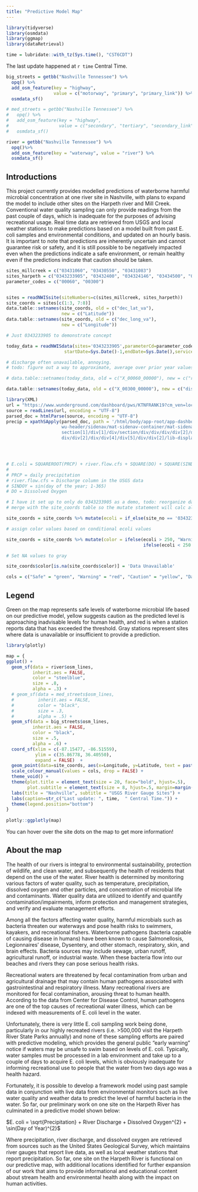 ```yaml
---
title: "Predictive Model Map"
---
```

``` r
library(tidyverse)
library(osmdata) 
library(ggmap)
library(dataRetrieval)
```


``` r

time = lubridate::with_tz(Sys.time(), "CST6CDT")

```

The last update happened at `r time` Central Time.

``` r

big_streets = getbb("Nashville Tennessee") %>%
  opq() %>%
  add_osm_feature(key = "highway", 
                  value = c("motorway", "primary", "primary_link")) %>%
  osmdata_sf()

# med_streets = getbb("Nashville Tennessee") %>%
#   opq() %>%
#   add_osm_feature(key = "highway", 
#                   value = c("secondary", "tertiary", "secondary_link", "tertiary_link")) %>%
#   osmdata_sf()

river = getbb("Nashville Tennessee") %>%
  opq()%>%
  add_osm_feature(key = "waterway", value = "river") %>%
  osmdata_sf()

```

## Introductions

This project currently provides modelled predictions of waterborne harmful microbial concentration at one river site in
Nashville, with plans to expand the model to include other sites on the Harpeth river and Mill Creek. Conventional water
quality sampling can only provide readings from the past couple of days, which is inadequate for the purposes of advising
recreational usage. Real time data are retrieved from USGS and local weather stations to make predictions based on a model
built from past E. coli samples and environmental conditions, and updated on an hourly basis. It is important to note that
predictions are inherently uncertain and cannot guarantee risk or safety, and it is still possible to be negatively impacted
even when the predictions indicate a safe environment, or remain healthy even if the predictions indicate that caution should
be taken.

``` r

sites_millcreek = c("03431060", "03430550", "03431083")
sites_harpeth = c("0343233905", "03432400", "034324146", "03434500", "03433500")
parameter_codes = c("00060", "00300")


sites = readNWISsite(siteNumbers=c(sites_millcreek, sites_harpeth))
site_coords = sites[c(1:3, 7:8)]
data.table::setnames(site_coords, old = c("dec_lat_va"),
                     new = c("Latitude"))
data.table::setnames(site_coords, old = c("dec_long_va"),
                     new = c("Longitude"))

# Just 0343233905 to demonstrate concept

today_data = readNWISdata(sites='0343233905',parameterCd=parameter_codes,
                      startDate=Sys.Date()-1,endDate=Sys.Date(),service="iv")

# discharge often unavailable, annoying.
# todo: figure out a way to approximate, average over prior year values on the same day?

# data.table::setnames(today_data, old = c("X_00060_00000"), new = c("river_flow_cfs"))

data.table::setnames(today_data, old = c("X_00300_00000"), new = c("dissolved_oxygen"))

library(XML)
url = "https://www.wunderground.com/dashboard/pws/KTNFRANK19?cm_ven=localwx_pwsdash"
source = readLines(url, encoding = "UTF-8")
parsed_doc = htmlParse(source, encoding = "UTF-8")
precip = xpathSApply(parsed_doc, path = '/html/body/app-root/app-dashboard/one-column-layout/
                     wu-header/sidenav/mat-sidenav-container/mat-sidenav-content/div/section/
                     section[1]/div[1]/div/section/div/div/div/div[2]/div/lib-tile-current-conditions/
                     div/div[2]/div/div[4]/div[5]/div/div[2]/lib-display-unit/span/span[1]', xmlValue)




# E.coli = SQUAREROOT(PRCP) + river.flow.cfs + SQUARE(DO) + SQUARE(SINDOY)
# 
# PRCP = daily precipitation
# river.flow.cfs = Discharge column in the USGS data
# SINDOY = sin(day of the year; 1-365)
# DO = Dissolved Oxygen

# I have it set up to only do 0343233905 as a demo, todo: reorganize data structure from data pulling and
# merge with the site_coords table so the mutate statement will calc all stations and leave no data as null

site_coords = site_coords %>% mutate(ecoli = if_else(site_no == '0343233905', sqrt(as.numeric(precip)) + today_data$dissolved_oxygen[1]^2 + sin(as.numeric(strftime(time, format = "%j")))^2, NULL))

# assign color values based on conditional ecoli values

site_coords = site_coords %>% mutate(color = ifelse(ecoli > 250, "Warning", 
                                                    ifelse(ecoli < 250 & ecoli > 220, "Caution", "Safe")))

# Set NA values to gray

site_coords$color[is.na(site_coords$color)] = 'Data Unavailable'

cols = c("Safe" = "green", "Warning" = "red", "Caution" = "yellow", "Data Unavailable" = "gray")

```

## Legend

Green on the map represents safe levels of waterborne microbial life based on our predictive model,
yellow suggests caution as the predicted level is approaching inadvisable levels for human health,
and red is when a station reports data that has exceeded the threshold. Gray stations represent
sites where data is unavailable or insufficient to provide a prediction.

``` r

library(plotly)

map = {
ggplot() +
  geom_sf(data = river$osm_lines,
          inherit.aes = FALSE,
          color = "steelblue",
          size = .8,
          alpha = .3) +
  # geom_sf(data = med_streets$osm_lines,
  #         inherit.aes = FALSE,
  #         color = "black",
  #         size = .3,
  #         alpha = .5) +
  geom_sf(data = big_streets$osm_lines,
          inherit.aes = FALSE,
          color = "black",
          size = .5,
          alpha = .6) +
  coord_sf(xlim = c(-87.15477, -86.51559), 
           ylim = c(35.86778, 36.40550),
           expand = FALSE)  +
  geom_point(data=site_coords, aes(x=Longitude, y=Latitude, text = paste(station_nm, '\n', 'USGS Station', site_no), color = color), size = 2, alpha=.8, inherit.aes = F) +
  scale_colour_manual(values = cols, drop = FALSE) +
  theme_void() +
  theme(plot.title = element_text(size = 20, face="bold", hjust=.5),
        plot.subtitle = element_text(size = 8, hjust=.5, margin=margin(2, 0, 5, 0))) +
  labs(title = "Nashville", subtitle = "USGS River Gauge Sites") +
  labs(caption=str_c("Last update: ", time,  " Central Time.")) +
  theme(legend.position="bottom")
}
  
plotly::ggplotly(map)

```
You can hover over the site dots on the map to get more information!

## About the map

The health of our rivers is integral to environmental sustainability, protection of wildlife, 
and clean water, and subsequently the health of residents that depend on the use of the water.
River health is determined by monitoring various factors of water quality, such as
temperature, precipitation, dissolved oxygen and other particles, and concentration of microbial life and contaminants.
Water quality data are utilized to identify and quantify contamination/impairments, 
inform protection and management strategies, and verify and evaluate management efforts. 

Among all the factors affecting water quality, harmful microbials such as bacteria threaten our waterways 
and pose health risks to swimmers, kayakers, and recreational fishers. 
Waterborne pathogens (bacteria capable of causing disease in humans) have
been known to cause Salmonellosis, Legionnaires’ disease, Dysentery, and other stomach,
respiratory, skin, and brain effects. Bacteria sources may include sewage, urban runoff,
agricultural runoff, or industrial waste. When these bacteria flow into our beaches and rivers they
can pose serious health risks.

Recreational waters are threatened by fecal contamination from urban and agricultural drainage
that may contain human pathogens associated with gastrointestinal and respiratory illness. Many
recreational rivers are monitored for fecal contamination, arousing threat to human health.
According to the data from Center for Disease Control, human pathogens are one of the top
causes of recreational water illness, which can be indexed with measurements of E. coli level in the water.

Unfortunately, there is very little E. coli sampling work being done, particularly in our highly
recreated rivers (i.e. &gt;500,000 visit the Harpeth River State Parks annually) and none of these
sampling efforts are paired with predictive modeling, which provides the general public “early
warning” notice if waters may be unsafe to swim based on levels of E. coli. Typically, water samples
must be processed in a lab environment and take up to a couple of days to acquire E. coli levels,
which is obviously inadequate for informing recreational use to people that the water
from two days ago was a health hazard.

Fortunately, it is possible to develop a framework model using past sample data in conjunction with 
live data from environmental monitors such as live water quality and weather data to predict the level
of harmful bacteria in the water. So far, our preliminary work on one site on the Harpeth River
has culminated in a predictive model shown below:

$E. coli = \sqrt{Precipitation} + River Discharge + Dissolved Oxygen^{2} + \sin(Day of Year)^{2}$

Where precipitation, river discharge, and dissolved oxygen are retrieved from sources such as
the United States Geological Survey, which maintains river gauges that report live data, as well
as local weather stations that report precipitation. So far, one site on the Harpeth River is functional
on our predictive map, with additional locations identified for further expansion of our work that
aims to provide informational and educational content about stream health and environmental health
along with the impact on human activities.








